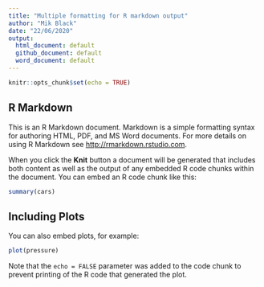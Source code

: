 ```yaml
---
title: "Multiple formatting for R markdown output"
author: "Mik Black"
date: "22/06/2020"
output: 
  html_document: default
  github_document: default
  word_document: default
---
```


<!-- Run line below in R to render multiple documents (all formats): -->
<!-- rmarkdown::render("multiformat_doc.Rmd", output_format="all") -->

<!-- Run line below in R to render multiple documents (specific formats): -->
<!-- rmarkdown::render("multiformat_doc.Rmd", output_format=c("html_document","word_document")) -->

<!-- If generating GitHub-formatted markdonw, put it last in the list -->
<!-- rmarkdown::render("multiformat_doc.Rmd", output_format=c("html_document", "github_document")) -->

<!-- NB: Knit just does first one (HTML), which overwrites the md file, and  -->
<!--     deletes the directory of plots etc -->
<!--     Also, using HTML as the output format, and choosing keep_md = true -->
<!--     generates markdown that doesn't render the YAML header properly on GitHub -->

```r
knitr::opts_chunk$set(echo = TRUE)
```

## R Markdown

This is an R Markdown document. Markdown is a simple formatting syntax for authoring HTML, PDF, and MS Word documents. For more details on using R Markdown see <http://rmarkdown.rstudio.com>.

When you click the **Knit** button a document will be generated that includes both content as well as the output of any embedded R code chunks within the document. You can embed an R code chunk like this:

```r
summary(cars)
```

## Including Plots

You can also embed plots, for example:

```r
plot(pressure)
```

Note that the `echo = FALSE` parameter was added to the code chunk to prevent printing of the R code that generated the plot.
